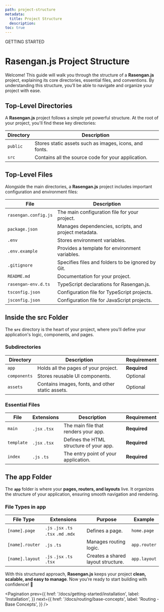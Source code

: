 ```yaml
---
path: project-structure
metadata:
  title: Project Structure
  description:
toc: true
---
```



<span className="text-[12px] font-mono-regular text-foreground/60">
  GETTING STARTED
</span>

# Rasengan.js Project Structure

Welcome! This guide will walk you through the structure of a **Rasengan.js** project, explaining its core directories, essential files, and conventions. By understanding this structure, you’ll be able to navigate and organize your project with ease.  


## Top-Level Directories

A **Rasengan.js** project follows a simple yet powerful structure. At the root of your project, you'll find these key directories:  

| Directory  | Description |
|------------|------------------------------------------------|
| `public`   | Stores static assets such as images, icons, and fonts. |
| `src`      | Contains all the source code for your application. |


## Top-Level Files

Alongside the main directories, a **Rasengan.js** project includes important configuration and environment files:  

| File                 | Description |
|----------------------|------------------------------------------------|
| `rasengan.config.js` | The main configuration file for your project. |
| `package.json`       | Manages dependencies, scripts, and project metadata. |
| `.env`               | Stores environment variables. |
| `.env.example`       | Provides a template for environment variables. |
| `.gitignore`         | Specifies files and folders to be ignored by Git. |
| `README.md`          | Documentation for your project. |
| `rasengan-env.d.ts`  | TypeScript declarations for Rasengan.js. |
| `tsconfig.json`      | Configuration file for TypeScript projects. |
| `jsconfig.json`      | Configuration file for JavaScript projects. |


## Inside the src Folder

The **`src`** directory is the heart of your project, where you’ll define your application's logic, components, and pages.  

### Subdirectories

| Directory    | Description  | Requirement |
|-------------|-------------------------------------------------|-------------|
| `app`       | Holds all the pages of your project. | **Required** |
| `components`| Stores reusable UI components. | Optional |
| `assets`    | Contains images, fonts, and other static assets. | Optional |

### Essential Files

| File       | Extensions    | Description | Requirement |
|------------|---------------|--------------------------------|-------------|
| `main`     | `.jsx` `.tsx` | The main file that renders your app. | **Required** |
| `template` | `.jsx` `.tsx` | Defines the HTML structure of your app. | **Required** |
| `index`    | `.js` `.ts`   | The entry point of your application. | **Required** |


## The app Folder

The **`app`** folder is where your **pages, routers, and layouts** live. It organizes the structure of your application, ensuring smooth navigation and rendering.  

<AlertWithDescription 
  title="Info"
  description="The app folder is required for your project to function properly."
  className="mb-4"
  status="info"
/>

### File Types in app

| File Type       | Extensions               | Purpose | Example |
|----------------|-------------------------|---------------------|-------------|
| `[name].page`   | `.js` `.jsx` `.ts` `.tsx` `.md` `.mdx` | Defines a page. | `home.page` |
| `[name].router` | `.js` `.ts` | Manages routing logic. | `app.router` |
| `[name].layout` | `.js` `.jsx` `.ts` `.tsx` | Creates a shared layout structure. | `app.layout` |

With this structured approach, **Rasengan.js** keeps your project **clean, scalable, and easy to manage**. Now you’re ready to start building with confidence! 🚀

<Pagination 
  prev={{
    href: '/docs/getting-started/installation',
    label: 'Installation',
  }}
  next={{
    href: '/docs/routing/base-concepts',
    label: 'Routing - Base Concepts',
  }}
/>
